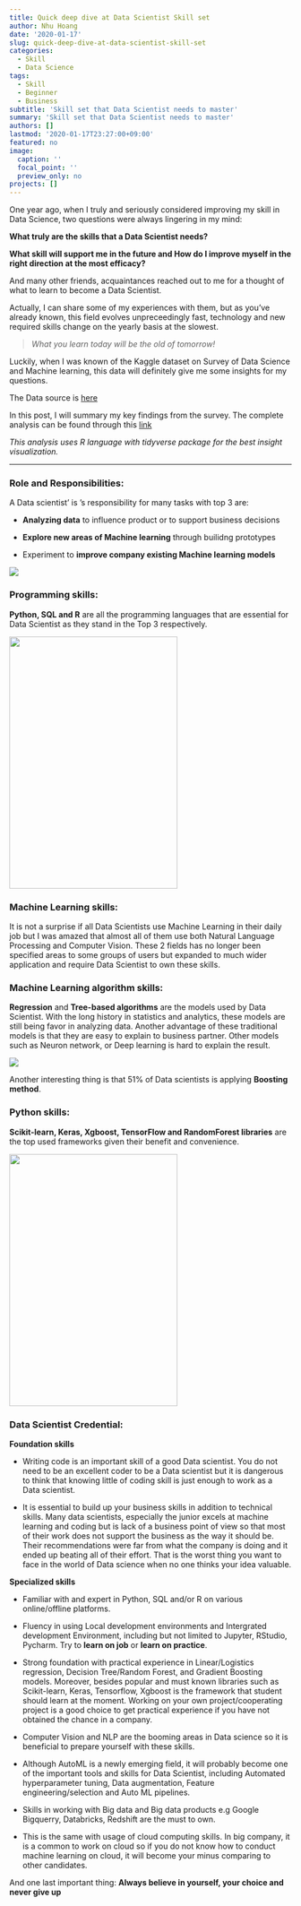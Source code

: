 ```yaml
---
title: Quick deep dive at Data Scientist Skill set
author: Nhu Hoang
date: '2020-01-17'
slug: quick-deep-dive-at-data-scientist-skill-set
categories:
  - Skill
  - Data Science
tags:
  - Skill
  - Beginner
  - Business
subtitle: 'Skill set that Data Scientist needs to master'
summary: 'Skill set that Data Scientist needs to master'
authors: []
lastmod: '2020-01-17T23:27:00+09:00'
featured: no
image:
  caption: ''
  focal_point: ''
  preview_only: no
projects: []
---
```


One year ago, when I truly and seriously considered improving my skill in Data Science, two questions were always lingering in my mind:

**What truly are the skills that a Data Scientist needs?**

**What skill will support me in the future and How do I improve myself in the right direction at the most efficacy?**

And many other friends, acquaintances reached out to me for a thought of what to learn to become a Data Scientist. 

Actually, I can share some of my experiences with them, but as you've already known, this field evolves unpreceedingly fast, technology and new required skills change on the yearly basis at the slowest.

> *What you learn today will be the old of tomorrow!*

Luckily, when I was known of the Kaggle dataset on Survey of Data Science and Machine learning, this data will definitely give me some insights for my questions.

The Data source is [here](https://www.kaggle.com/c/kaggle-survey-2019) 

In this post, I will summary my key findings from the survey. The complete analysis can be found through this [link](https://www.kaggle.com/geninhu/direction-toward-a-great-data-scientist/data)

*This analysis uses R language with tidyverse package for the best insight visualization.*

---

### **Role and Responsibilities:**

A Data scientist' is 's responsibility for many tasks with top 3 are:

* **Analyzing data** to influence product or to support business decisions

* **Explore new areas of Machine learning** through builidng prototypes

* Experiment to **improve company existing Machine learning models**

![](https://raw.githubusercontent.com/geniusnhu/ds-masterpiece-hugo/master/content/post/2020-01-17-quick-deep-dive-at-data-scientist-skill-set/responsibility.png)

### **Programming skills:**

**Python, SQL and R** are all the programming languages that are essential for Data Scientist as they stand in the Top 3 respectively.

<img src="https://raw.githubusercontent.com/geniusnhu/ds-masterpiece-hugo/master/content/post/2020-01-17-quick-deep-dive-at-data-scientist-skill-set/PL.png" width="300" height="450" >

### **Machine Learning skills:**

It is not a surprise if all Data Scientists use Machine Learning in their daily job but I was amazed that almost all of them use both Natural Language Processing and Computer Vision. These 2 fields has no longer been specified areas to some groups of users but expanded to much wider application and require Data Scientist to own these skills.

### **Machine Learning algorithm skills:**

**Regression** and **Tree-based algorithms** are the models used by Data Scientist. With the long history in statistics and analytics, these models are still being favor in analyzing data. Another advantage of these traditional models is that they are easy to explain to business partner. Other models such as Neuron network, or Deep learning is hard to explain the result. 

![](https://raw.githubusercontent.com/geniusnhu/ds-masterpiece-hugo/master/content/post/2020-01-17-quick-deep-dive-at-data-scientist-skill-set/ML.png)

Another interesting thing is that 51% of Data scientists is applying **Boosting method**.

### **Python skills:**

**Scikit-learn, Keras, Xgboost, TensorFlow and RandomForest libraries** are the top used frameworks given their benefit and convenience.

<img src="https://raw.githubusercontent.com/geniusnhu/ds-masterpiece-hugo/master/content/post/2020-01-17-quick-deep-dive-at-data-scientist-skill-set/package.png" width="300" height="450">

### **Data Scientist Credential:**

**Foundation skills**

* Writing code is an important skill of a good Data scientist. You do not need to be an excellent coder to be a Data scientist but it is dangerous to think that knowing little of coding skill is just enough to work as a Data scientist.

* It is essential to build up your business skills in addition to technical skills. Many data scientists, especially the junior excels at machine learning and coding but is lack of a business point of view so that most of their work does not support the business as the way it should be. Their recommendations were far from what the company is doing and it ended up beating all of their effort. That is the worst thing you want to face in the world of Data science when no one thinks your idea valuable.

**Specialized skills**

* Familiar with and expert in Python, SQL and/or R on various online/offline platforms.

* Fluency in using Local development environments and Intergrated development Environment, including but not limited to Jupyter, RStudio, Pycharm. Try to **learn on job** or **learn on practice**.

* Strong foundation with practical experience in Linear/Logistics regression, Decision Tree/Random Forest, and Gradient Boosting models. Moreover, besides popular and must known libraries such as Scikit-learn, Keras, Tensorflow, Xgboost is the framework that student should learn at the moment. Working on your own project/cooperating project is a good choice to get practical experience if you have not obtained the chance in a company. 

* Computer Vision and NLP are the booming areas in Data science so it is beneficial to prepare yourself with these skills.

* Although AutoML is a newly emerging field, it will probably become one of the important tools and skills for Data Scientist, including Automated hyperparameter tuning, Data augmentation, Feature engineering/selection and Auto ML pipelines.

* Skills in working with Big data and Big data products e.g Google Bigquerry, Databricks, Redshift are the must to own.

* This is the same with usage of cloud computing skills. In big company, it is a common to work on cloud so if you do not know how to conduct machine learning on cloud, it will become your minus comparing to other candidates.

And one last important thing: **Always believe in yourself, your choice and never give up**
